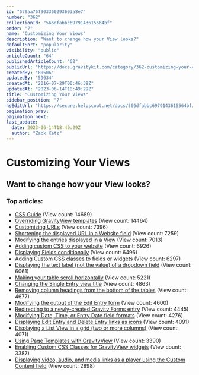 ```yaml
---
id: "579aa76f903360293603a8e7"
number: "362"
collectionId: "566dfabbc6979143615564bf"
order: "7"
name: "Customizing Your Views"
description: "Want to change how your View looks?"
defaultSort: "popularity"
visibility: "public"
articleCount: "64"
publishedArticleCount: "62"
publicUrl: "https://docs.gravitykit.com/category/362-customizing-your-views"
createdBy: "80506"
updatedBy: "59634"
createdAt: "2016-07-29T00:46:39Z"
updatedAt: "2023-06-14T18:49:29Z"
title: "Customizing Your Views"
sidebar_position: "7"
hsEditUrl: "https://secure.helpscout.net/docs/566dfabbc6979143615564bf/article/579aa76f903360293603a8e7"
pagination_prev: 
pagination_next: 
last_update:
  date: 2023-06-14T18:49:29Z
  author: "Zack Katz"
---
```


# Customizing Your Views

## Want to change how your View looks?

### Top articles: 

- [CSS Guide](63-css-guide) (View count: 14689)
- [Overriding GravityView templates](64-overriding-gravityview-templates) (View count: 14464)
- [Customizing URLs](57-customizing-urls) (View count: 7396)
- [Shortening the displayed URL in a Website field](273-shortening-the-displayed-url-in-a-website-field) (View count: 7259)
- [Modifying the entries displayed in a View](52-modifying-the-entries-displayed-in-a-view) (View count: 7013)
- [Adding custom CSS to your website](246-adding-custom-css-to-your-website) (View count: 6926)
- [Displaying Fields conditionally](449-displaying-fields-conditionally) (View count: 6496)
- [Adding Custom CSS classes to fields or widgets](272-adding-custom-css-classes-to-fields-or-widgets) (View count: 6297)
- [Displaying the text label (not the value) of a dropdown field](53-displaying-the-text-label-not-the-value-of-a-dropdown-field) (View count: 6061)
- [Making your table scroll horizontally](297-making-your-table-scroll-horizontally) (View count: 5221)
- [Changing the Single Entry view title](121-changing-the-single-entry-page-title) (View count: 4863)
- [Removing column headings from the bottom of the tables](375-removing-column-headings-from-the-bottom-of-the-tables) (View count: 4677)
- [Modifying the output of the Edit Entry form](212-modifying-the-output-of-the-edit-entry-form) (View count: 4600)
- [Redirecting to a newly-created Gravity Forms entry](316-redirecting-to-a-newly-created-gravity-forms-entry) (View count: 4445)
- [Modifying Date, Time, or Entry Date field formats](229-modifying-date-time-or-entry-date-field-formats) (View count: 4276)
- [Displaying Edit Entry and Delete Entry links as icons](405-displaying-edit-entry-and-delete-entry-links-as-icons) (View count: 4091)
- [Displaying a List View in a grid (two or more columns)](401-displaying-a-list-view-in-two-or-more-columns) (View count: 4071)
- [Using Page Templates with GravityView](391-using-page-templates-with-gravityview) (View count: 3390)
- [Enabling Custom CSS Classes for GravityView widgets](179-enabling-custom-css-classes-for-gravityview-widgets) (View count: 3387)
- [Displaying video, audio, and media links as a player using the Custom Content field](227-displaying-video-or-audio-links-as-a-player-using-the-custom-content-field) (View count: 2898)


